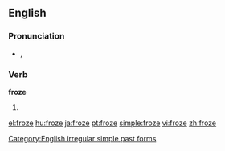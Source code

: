 ==English==

===Pronunciation===
* {{IPA|/ˈfɹəʊz/}}, {{SAMPA|/"fr\@Uz/}}
*: {{rhymes|əʊz}}

===Verb===
'''froze'''

# {{simple past of|[[freeze]]}}

[[Category:English irregular simple past forms]]

[[el:froze]]
[[hu:froze]]
[[ja:froze]]
[[pt:froze]]
[[simple:froze]]
[[vi:froze]]
[[zh:froze]]
